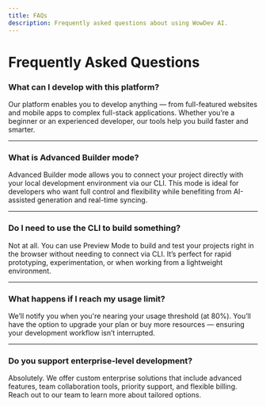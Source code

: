 ```yaml
---
title: FAQs
description: Frequently asked questions about using WowDev AI.
---
```


# Frequently Asked Questions

### What can I develop with this platform?
Our platform enables you to develop anything — from full-featured websites and mobile apps to complex full-stack applications. Whether you’re a beginner or an experienced developer, our tools help you build faster and smarter.

---

### What is Advanced Builder mode?
Advanced Builder mode allows you to connect your project directly with your local development environment via our CLI. This mode is ideal for developers who want full control and flexibility while benefiting from AI-assisted generation and real-time syncing.

---

### Do I need to use the CLI to build something?
Not at all. You can use Preview Mode to build and test your projects right in the browser without needing to connect via CLI. It’s perfect for rapid prototyping, experimentation, or when working from a lightweight environment.

---

### What happens if I reach my usage limit?
We’ll notify you when you're nearing your usage threshold (at 80%). You’ll have the option to upgrade your plan or buy more resources — ensuring your development workflow isn’t interrupted.

---

### Do you support enterprise-level development?
Absolutely. We offer custom enterprise solutions that include advanced features, team collaboration tools, priority support, and flexible billing. Reach out to our team to learn more about tailored options.

